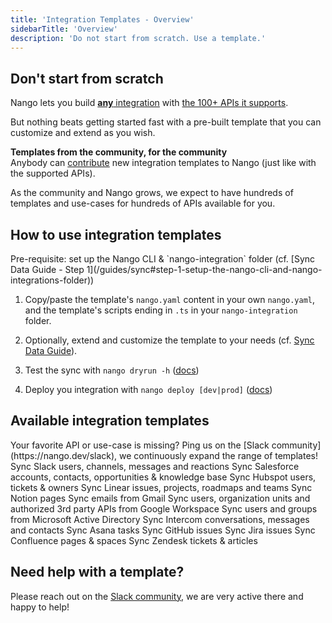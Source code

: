 ```yaml
---
title: 'Integration Templates - Overview'
sidebarTitle: 'Overview'
description: 'Do not start from scratch. Use a template.'
---
```


## Don't start from scratch

Nango lets you build [**any** integration](/core-concepts) with [the 100+ APIs it supports](/integrations/overview).

But nothing beats getting started fast with a pre-built template that you can customize and extend as you wish.

**Templates from the community, for the community**  
Anybody can [contribute](/contribute) new integration templates to Nango (just like with the supported APIs).

As the community and Nango grows, we expect to have hundreds of templates and use-cases for hundreds of APIs available for you.

## How to use integration templates

<Info>
Pre-requisite: set up the Nango CLI & `nango-integration` folder (cf. [Sync Data Guide - Step 1](/guides/sync#step-1-setup-the-nango-cli-and-nango-integrations-folder))
</Info>


1. Copy/paste the template's `nango.yaml` content in your own `nango.yaml`, and the template's scripts ending in `.ts` in your `nango-integration` folder.

2. Optionally, extend and customize the template to your needs (cf. [Sync Data Guide](/guide/sync)).

3. Test the sync with `nango dryrun -h` ([docs](/guides/sync#dry-run-your-sync)) 

4. Deploy you integration with `nango deploy [dev|prod]` ([docs](/guides/sync#step-3-deploy-a-sync))

## Available integration templates

<Tip>
Your favorite API or use-case is missing?  
Ping us on the [Slack community](https://nango.dev/slack), we continuously expand the range of templates!
</Tip>

<CardGroup cols={3}>
    <Card title="Slack" href="/integration-templates/slack" icon="slack" iconType="brands">
        Sync Slack users, channels, messages and reactions
    </Card>
    <Card title="Salesforce" href="/integration-templates/salesforce" icon="salesforce" iconType="brands">
        Sync Salesforce accounts, contacts, opportunities & knowledge base
    </Card>
    <Card title="Hubspot" href="/integration-templates/hubspot" icon="hubspot" iconType="brands">
        Sync Hubspot users, tickets & owners
    </Card>
    <Card title="Linear" href="/integration-templates/linear" icon="circle-half-stroke">
        Sync Linear issues, projects, roadmaps and teams
    </Card>
    <Card title="Notion" href="/integration-templates/notion" icon="book">
        Sync Notion pages
    </Card>
    <Card title="Gmail" href="/integration-templates/gmail" icon="envelope">
        Sync emails from Gmail
    </Card>
    <Card title="Google Workspace" href="/integration-templates/google-workspace" icon="google" iconType="brands">
        Sync users, organization units and authorized 3rd party APIs from Google Workspace
    </Card>
    <Card title="MS Active Directory" href="/integration-templates/microsoft-active-directory" icon="microsoft" iconType="brands">
        Sync users and groups from Microsoft Active Directory
    </Card>
    <Card title="Intercom" href="/integration-templates/intercom" icon="intercom" iconType="brands">
        Sync Intercom conversations, messages and contacts
    </Card>
    <Card title="Asana" href="/integration-templates/asana" icon="check">
        Sync Asana tasks
    </Card>
    <Card title="GitHub" href="/integration-templates/github" icon="github" iconType="brands">
        Sync GitHub issues
    </Card>
    <Card title="Jira" href="/integration-templates/jira" icon="jira" iconType="brands">
        Sync Jira issues
    </Card>
    <Card title="Confluence" href="/integration-templates/confluence" icon="confluence" iconType="brands">
        Sync Confluence pages & spaces
    </Card>
    <Card title="Zendesk" href="/integration-templates/zendesk" icon="headset">
        Sync Zendesk tickets & articles
    </Card>
</CardGroup>


## Need help with a template?

Please reach out on the [Slack community](https://nango.dev/slack), we are very active there and happy to help!
